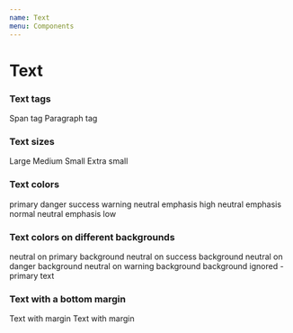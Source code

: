 ```yaml
---
name: Text
menu: Components
---
```




# Text

<Props of={Text} />


### Text tags

<Playground>
  <Text as="span">Span tag</Text>
  <Text as="p">Paragraph tag</Text>
</Playground>


### Text sizes

<Playground>
  <Text sizing="l">Large</Text>
  <Text sizing="m">Medium</Text>
  <Text sizing="s">Small</Text>
  <Text sizing="xs">Extra small</Text>
</Playground>


### Text colors

<Playground>
  <Text color="primary">primary</Text>
  <Text color="danger">danger</Text>
  <Text color="success">success</Text>
  <Text color="warning">warning</Text>
  <Text color="neutral" emphasis="high">neutral emphasis high</Text>
  <Text color="neutral" emphasis="normal">neutral emphasis normal</Text>
  <Text color="neutral" emphasis="low">neutral emphasis low</Text>

</Playground>

### Text colors on different backgrounds

<Playground>
  <ColorBox bgColor="primary">
    <Text>neutral on primary background</Text>
  </ColorBox>
  <ColorBox bgColor="success">
    <Text>neutral on success background</Text>
  </ColorBox>
  <ColorBox bgColor="danger">
    <Text>neutral on danger background</Text>
  </ColorBox>
  <ColorBox bgColor="warning">
    <Text>neutral on warning background</Text>
  </ColorBox>
  <ColorBox bgColor="warning">
    <Text ignoreBackground={true} color="primary">
      background ignored - primary text
    </Text>
  </ColorBox>
</Playground>


### Text with a bottom margin

<Playground>
  <Text marginBottom={true}>Text with margin</Text>
  <Text marginBottom={true}>Text with margin</Text>
</Playground>